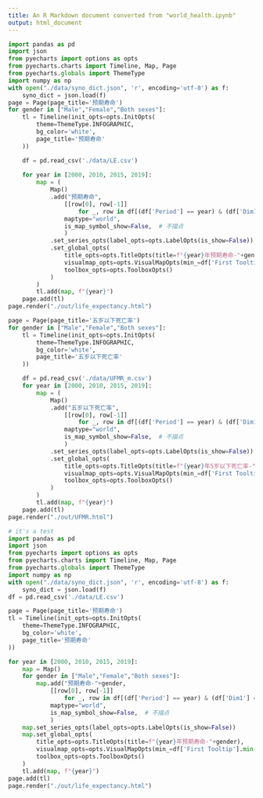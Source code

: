 ```yaml
---
title: An R Markdown document converted from "world_health.ipynb"
output: html_document
---
```


```python
import pandas as pd
import json
from pyecharts import options as opts
from pyecharts.charts import Timeline, Map, Page
from pyecharts.globals import ThemeType
import numpy as np
with open("./data/syno_dict.json", 'r', encoding='utf-8') as f:
    syno_dict = json.load(f)
page = Page(page_title='预期寿命')
for gender in ["Male","Female","Both sexes"]:
    tl = Timeline(init_opts=opts.InitOpts(
        theme=ThemeType.INFOGRAPHIC,
        bg_color='white',
        page_title='预期寿命'
    ))

    df = pd.read_csv('./data/LE.csv')
    
    for year in [2000, 2010, 2015, 2019]:
        map = (
            Map()
            .add("预期寿命",
                [[row[0], row[-1]]
                    for _, row in df[(df['Period'] == year) & (df['Dim1'] == gender)].iterrows()],
                maptype="world",
                is_map_symbol_show=False,  # 不描点
                )
            .set_series_opts(label_opts=opts.LabelOpts(is_show=False))
            .set_global_opts(
                title_opts=opts.TitleOpts(title=f"{year}年预期寿命-"+gender),
                visualmap_opts=opts.VisualMapOpts(min_=df['First Tooltip'].min(),max_=df['First Tooltip'].max()),
                toolbox_opts=opts.ToolboxOpts()
            )
        )
        tl.add(map, f"{year}")
    page.add(tl)
page.render("./out/life_expectancy.html")
```

```python
page = Page(page_title='五岁以下死亡率')
for gender in ["Male","Female","Both sexes"]:
    tl = Timeline(init_opts=opts.InitOpts(
        theme=ThemeType.INFOGRAPHIC,
        bg_color='white',
        page_title='五岁以下死亡率'
    ))

    df = pd.read_csv('./data/UFMR_m.csv')
    for year in [2000, 2010, 2015, 2019]:
        map = (
            Map()
            .add("五岁以下死亡率",
                [[row[0], row[-1]]
                    for _, row in df[(df['Period'] == year) & (df['Dim1'] == gender)].iterrows()],
                maptype="world",
                is_map_symbol_show=False,  # 不描点
                )
            .set_series_opts(label_opts=opts.LabelOpts(is_show=False))
            .set_global_opts(
                title_opts=opts.TitleOpts(title=f"{year}年5岁以下死亡率-"+gender),
                visualmap_opts=opts.VisualMapOpts(min_=df['First Tooltip'].min(),max_=df['First Tooltip'].max()),
                toolbox_opts=opts.ToolboxOpts()
            )
        )
        tl.add(map, f"{year}")
    page.add(tl)
page.render("./out/UFMR.html")
```

```python
# it's a test
import pandas as pd
import json
from pyecharts import options as opts
from pyecharts.charts import Timeline, Map, Page
from pyecharts.globals import ThemeType
import numpy as np
with open("./data/syno_dict.json", 'r', encoding='utf-8') as f:
    syno_dict = json.load(f)
df = pd.read_csv('./data/LE.csv')

page = Page(page_title='预期寿命')
tl = Timeline(init_opts=opts.InitOpts(
    theme=ThemeType.INFOGRAPHIC,
    bg_color='white',
    page_title='预期寿命'
))

for year in [2000, 2010, 2015, 2019]:
    map = Map()
    for gender in ["Male","Female","Both sexes"]:
        map.add("预期寿命-"+gender,
            [[row[0], row[-1]]
                for _, row in df[(df['Period'] == year) & (df['Dim1'] == gender)].iterrows()],
            maptype="world",
            is_map_symbol_show=False,  # 不描点
            )
    map.set_series_opts(label_opts=opts.LabelOpts(is_show=False))
    map.set_global_opts(
        title_opts=opts.TitleOpts(title=f"{year}年预期寿命-"+gender),
        visualmap_opts=opts.VisualMapOpts(min_=df['First Tooltip'].min(),max_=df['First Tooltip'].max()),
        toolbox_opts=opts.ToolboxOpts()
    )
    tl.add(map, f"{year}")
page.add(tl)
page.render("./out/life_expectancy.html")
```

